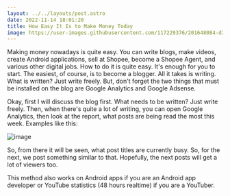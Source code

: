 ```yaml
---
layout: ../../layouts/post.astro
date: 2022-11-14 18:01:20
title: How Easy It Is to Make Money Today
image: https://user-images.githubusercontent.com/117229376/201648084-d2afa0a3-af49-4150-8a39-76c9661747ca.png
---
```


Making money nowadays is quite easy. You can write blogs, make videos, create Android applications, sell at Shopee, become a Shopee Agent, and various other digital jobs. How to do it is quite easy. It's enough for you to start. The easiest, of course, is to become a blogger. All it takes is writing. What is written? Just write freely. But, don't forget the two things that must be installed on the blog are Google Analytics and Google Adsense.

Okay, first I will discuss the blog first. What needs to be written? Just write freely. Then, when there's quite a lot of writing, you can open Google Analytics, then look at the report, what posts are being read the most this week. Examples like this:

![image](https://user-images.githubusercontent.com/117229376/201646712-9c613c73-64eb-4293-813b-683b40957b09.png)

So, from there it will be seen, what post titles are currently busy. So, for the next, we post something similar to that. Hopefully, the next posts will get a lot of viewers too.

This method also works on Android apps if you are an Android app developer or YouTube statistics (48 hours realtime) if you are a YouTuber.
